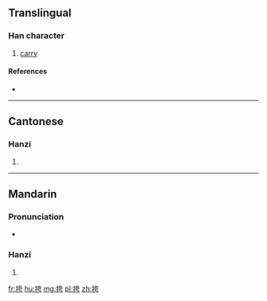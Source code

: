 ==Translingual==

===Han character===
{{Han char|rn=64|rad=手|as=06|sn=9|four=5402<sub>7</sub>|canj=手大一尸 (QKMS)|ids=⿰[[扌]][[夸]]}}

# [[carry]]

====References====
* {{Han ref|kx=0430.130|dkj=12051|dj=0780.060|hdz=31868.040|uh=630E|ud=25358|bh=CED8|bd=52952}}

----

==Cantonese==

===Hanzi===
{{yue-hanzi|jyut=|y=kwa3}}

# {{defn|lang=yue|sort=手06}}

----

==Mandarin==

===Pronunciation===
* {{audio|Zh-kuà.ogg|Audio|lang=cmn}}

===Hanzi===
{{cmn-hanzi|pin=[[kuà]] ([[kua4]]), [[kū]] ([[ku1]])|wg=k'ua<sup>4</sup>, k'u<sup>1</sup>}}

# {{defn|lang=cmn|sort=手06}}

[[fr:挎]]
[[hu:挎]]
[[mg:挎]]
[[pl:挎]]
[[zh:挎]]